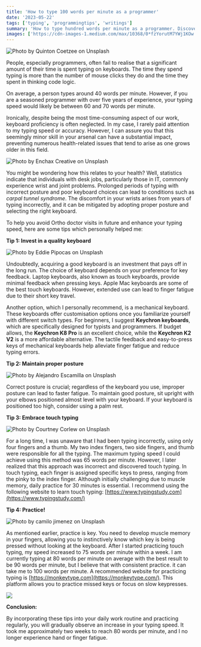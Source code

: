 ```yaml
---
title: 'How to type 100 words per minute as a programmer'
date: '2023-05-22'
tags: ['typing', 'programmingtips', 'writings']
summary: 'How to type hundred words per minute as a programmer. Discover the often-neglected importance of proficient typing for programmers and learn how typing speed impacts productivity and health.'
images: ['https://cdn-images-1.medium.com/max/10368/0*fzYorutM7YWj1KOw']
---
```


![Photo by [Quinton Coetzee](https://unsplash.com/@quincoetzee?utm_source=medium&utm_medium=referral) on [Unsplash](https://unsplash.com?utm_source=medium&utm_medium=referral)](https://cdn-images-1.medium.com/max/10368/0*fzYorutM7YWj1KOw)

People, especially programmers, often fail to realise that a significant amount of their time is spent typing on keyboards. The time they spend typing is more than the number of mouse clicks they do and the time they spent in thinking code logic.

On average, a person types around 40 words per minute. However, if you are a seasoned programmer with over five years of experience, your typing speed would likely be between 60 and 70 words per minute.

Ironically, despite being the most time-consuming aspect of our work, keyboard proficiency is often neglected. In my case, I rarely paid attention to my typing speed or accuracy. However, I can assure you that this seemingly minor skill in your arsenal can have a substantial impact, preventing numerous health-related issues that tend to arise as one grows older in this field.

![Photo by [Enchax Creative](https://unsplash.com/es/@enchaxcreative?utm_source=medium&utm_medium=referral) on [Unsplash](https://unsplash.com?utm_source=medium&utm_medium=referral)](https://cdn-images-1.medium.com/max/7640/0*2ZxheM6zX73PdTSh)

You might be wondering how this relates to your health? Well, statistics indicate that individuals with desk jobs, particularly those in IT, commonly experience wrist and joint problems. Prolonged periods of typing with incorrect posture and poor keyboard choices can lead to conditions such as _carpal tunnel syndrome_. The discomfort in your wrists arises from years of typing incorrectly, and it can be mitigated by adopting proper posture and selecting the right keyboard.

To help you avoid Ortho doctor visits in future and enhance your typing speed, here are some tips which personally helped me:

**Tip 1: Invest in a quality keyboard**

![Photo by [Eddie Pipocas](https://unsplash.com/pt-br/@eddiepipocas?utm_source=medium&utm_medium=referral) on [Unsplash](https://unsplash.com?utm_source=medium&utm_medium=referral)](https://cdn-images-1.medium.com/max/13440/0*ttgAQceYpoGYGcuM)

Undoubtedly, acquiring a good keyboard is an investment that pays off in the long run. The choice of keyboard depends on your preference for key feedback. Laptop keyboards, also known as touch keyboards, provide minimal feedback when pressing keys. Apple Mac keyboards are some of the best touch keyboards. However, extended use can lead to finger fatigue due to their short key travel.

Another option, which I personally recommend, is a mechanical keyboard. These keyboards offer customisation options once you familiarize yourself with different switch types. For beginners, I suggest **Keychron keyboards**, which are specifically designed for typists and programmers. If budget allows, the **Keychron K8 Pro** is an excellent choice, while the **Keychron K2 V2** is a more affordable alternative. The tactile feedback and easy-to-press keys of mechanical keyboards help alleviate finger fatigue and reduce typing errors.

**Tip 2: Maintain proper posture**

![Photo by [Alejandro Escamilla](https://unsplash.com/pt-br/@alejandroescamilla?utm_source=medium&utm_medium=referral) on [Unsplash](https://unsplash.com?utm_source=medium&utm_medium=referral)](https://cdn-images-1.medium.com/max/11232/0*YHL9ZHTfMaapyyd1)

Correct posture is crucial; regardless of the keyboard you use, improper posture can lead to faster fatigue. To maintain good posture, sit upright with your elbows positioned almost level with your keyboard. If your keyboard is positioned too high, consider using a palm rest.

**Tip 3: Embrace touch typing**

![Photo by [Courtney Corlew](https://unsplash.com/@courtneycorlew?utm_source=medium&utm_medium=referral) on [Unsplash](https://unsplash.com?utm_source=medium&utm_medium=referral)](https://cdn-images-1.medium.com/max/11662/0*oIyHRWm8mNx-l8cF)

For a long time, I was unaware that I had been typing incorrectly, using only four fingers and a thumb. My two index fingers, two side fingers, and thumb were responsible for all the typing. The maximum typing speed I could achieve using this method was 65 words per minute. However, I later realized that this approach was incorrect and discovered touch typing. In touch typing, each finger is assigned specific keys to press, ranging from the pinky to the index finger. Although initially challenging due to muscle memory, daily practice for 30 minutes is essential. I recommend using the following website to learn touch typing: [https://www.typingstudy.com](https://www.typingstudy.com/)

**Tip 4: Practice!**

![Photo by [camilo jimenez](https://unsplash.com/@camstejim?utm_source=medium&utm_medium=referral) on [Unsplash](https://unsplash.com?utm_source=medium&utm_medium=referral)](https://cdn-images-1.medium.com/max/8736/0*-2zwFfnmNMCZJ0vm)

As mentioned earlier, practice is key. You need to develop muscle memory in your fingers, allowing you to instinctively know which key is being pressed without looking at the keyboard. After I started practicing touch typing, my speed increased to 75 words per minute within a week. I am currently typing at 80 words per minute on average with the best result to be 90 words per minute, but I believe that with consistent practice. it can take me to 100 words per minute. A recommended website for practicing typing is [https://monkeytype.com](https://monkeytype.com/). This platform allows you to practice missed keys or focus on slow keypresses.

![](https://cdn-images-1.medium.com/max/2730/1*C5JJ3-I8uhvlPSs88_IEyw.png)

**Conclusion:**

By incorporating these tips into your daily work routine and practicing regularly, you will gradually observe an increase in your typing speed. It took me approximately two weeks to reach 80 words per minute, and I no longer experience hand or finger fatigue.
